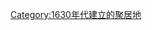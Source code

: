 {{Commons category|Populated places established in 1636}}
{{settleestcat|163|6|1629|1640}}

[[Category:1630年代建立的聚居地|Category:1630年代建立的聚居地]]